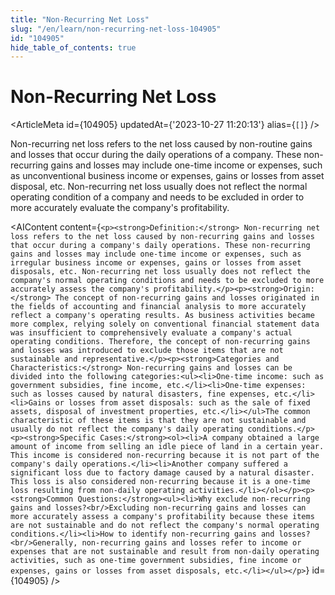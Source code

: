 ```yaml
---
title: "Non-Recurring Net Loss"
slug: "/en/learn/non-recurring-net-loss-104905"
id: "104905"
hide_table_of_contents: true
---
```



# Non-Recurring Net Loss

<ArticleMeta id={104905} updatedAt={'2023-10-27 11:20:13'} alias={`[]`} />
<div className='border-solid border-b border-t-0 my-4 border-[var(--ifm-color-gray-300)]' />

Non-recurring net loss refers to the net loss caused by non-routine gains and losses that occur during the daily operations of a company. These non-recurring gains and losses may include one-time income or expenses, such as unconventional business income or expenses, gains or losses from asset disposal, etc. Non-recurring net loss usually does not reflect the normal operating condition of a company and needs to be excluded in order to more accurately evaluate the company's profitability.

<AIContent content={`<p><strong>Definition:</strong> Non-recurring net loss refers to the net loss caused by non-recurring gains and losses that occur during a company's daily operations. These non-recurring gains and losses may include one-time income or expenses, such as irregular business income or expenses, gains or losses from asset disposals, etc. Non-recurring net loss usually does not reflect the company's normal operating conditions and needs to be excluded to more accurately assess the company's profitability.</p><p><strong>Origin:</strong> The concept of non-recurring gains and losses originated in the fields of accounting and financial analysis to more accurately reflect a company's operating results. As business activities became more complex, relying solely on conventional financial statement data was insufficient to comprehensively evaluate a company's actual operating conditions. Therefore, the concept of non-recurring gains and losses was introduced to exclude those items that are not sustainable and representative.</p><p><strong>Categories and Characteristics:</strong> Non-recurring gains and losses can be divided into the following categories:<ul><li>One-time income: such as government subsidies, fine income, etc.</li><li>One-time expenses: such as losses caused by natural disasters, fine expenses, etc.</li><li>Gains or losses from asset disposals: such as the sale of fixed assets, disposal of investment properties, etc.</li></ul>The common characteristic of these items is that they are not sustainable and usually do not reflect the company's daily operating conditions.</p><p><strong>Specific Cases:</strong><ol><li>A company obtained a large amount of income from selling an idle piece of land in a certain year. This income is considered non-recurring because it is not part of the company's daily operations.</li><li>Another company suffered a significant loss due to factory damage caused by a natural disaster. This loss is also considered non-recurring because it is a one-time loss resulting from non-daily operating activities.</li></ol></p><p><strong>Common Questions:</strong><ul><li>Why exclude non-recurring gains and losses?<br/>Excluding non-recurring gains and losses can more accurately assess a company's profitability because these items are not sustainable and do not reflect the company's normal operating conditions.</li><li>How to identify non-recurring gains and losses?<br/>Generally, non-recurring gains and losses refer to income or expenses that are not sustainable and result from non-daily operating activities, such as one-time government subsidies, fine income or expenses, gains or losses from asset disposals, etc.</li></ul></p>`} id={104905} />
